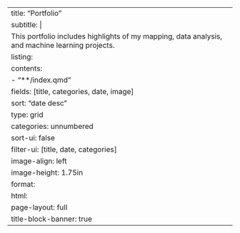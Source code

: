 ---
title: "Portfolio"
subtitle: |
  This portfolio includes highlights of my mapping, data analysis, and machine learning projects. 
listing:
  contents:
    - "**/index.qmd"
  fields: [title, categories, date, image]
  sort: "date desc"
  type: grid
  categories: unnumbered
  sort-ui: false
  filter-ui: [title, date, categories]
  image-align: left
  image-height: 1.75in
format:
  html:
    page-layout: full
title-block-banner: true
---